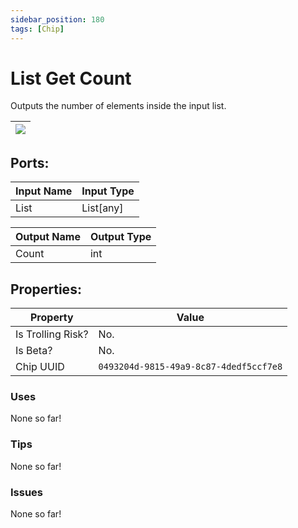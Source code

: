 ```yaml
---
sidebar_position: 180
tags: [Chip]
---
```


# List Get Count


Outputs the number of elements inside the input list.

| ![](https://images-ext-2.discordapp.net/external/MPmIaQzlEPmgGWlgi-WxBBXt0Bjv_zWPkg1y1f_sy3s/https/www.recroomcircuits.com/image/circuit/absolute-value?width=206&height=108) |
|-----|

## Ports:

| Input Name | Input Type |
|-----------|-----------|
| List | List[any] |

| Output Name | Output Type |
|-----------|-----------|
| Count | int |

## Properties:

| Property  | Value |
|-------------------|-----------|
| Is Trolling Risk? | No. |
| Is Beta? | No. |
| Chip UUID | `0493204d-9815-49a9-8c87-4dedf5ccf7e8` |

### Uses

None so far!

### Tips

None so far!

### Issues

None so far!